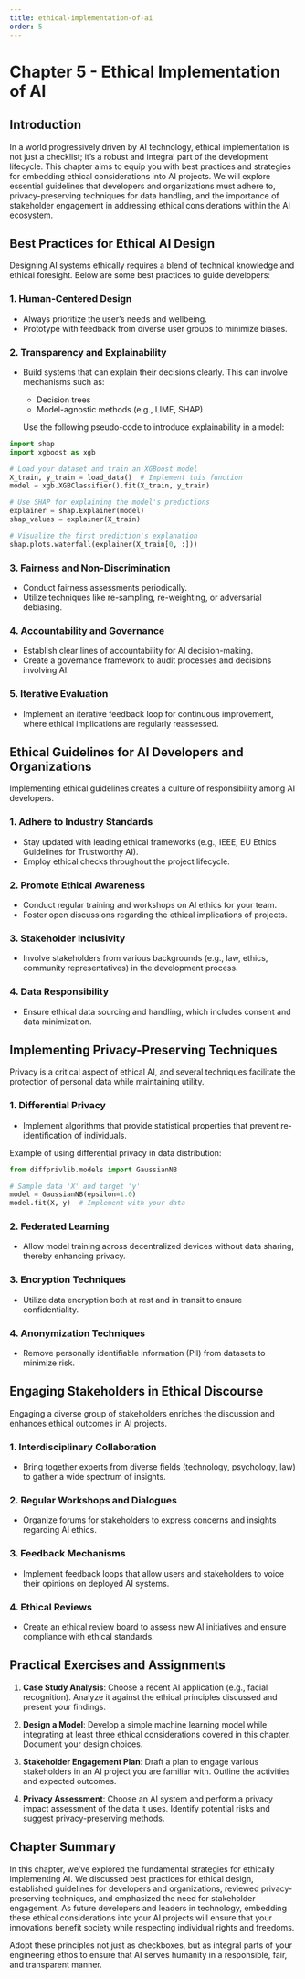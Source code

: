 ```yaml
---
title: ethical-implementation-of-ai
order: 5
---
```


# Chapter 5 - Ethical Implementation of AI

## Introduction
In a world progressively driven by AI technology, ethical implementation is not just a checklist; it’s a robust and integral part of the development lifecycle. This chapter aims to equip you with best practices and strategies for embedding ethical considerations into AI projects. We will explore essential guidelines that developers and organizations must adhere to, privacy-preserving techniques for data handling, and the importance of stakeholder engagement in addressing ethical considerations within the AI ecosystem.

## Best Practices for Ethical AI Design
Designing AI systems ethically requires a blend of technical knowledge and ethical foresight. Below are some best practices to guide developers:

### 1. Human-Centered Design
- Always prioritize the user’s needs and wellbeing.
- Prototype with feedback from diverse user groups to minimize biases.

### 2. Transparency and Explainability
- Build systems that can explain their decisions clearly. This can involve mechanisms such as:
  - Decision trees
  - Model-agnostic methods (e.g., LIME, SHAP)
  
  Use the following pseudo-code to introduce explainability in a model:

```python
import shap
import xgboost as xgb

# Load your dataset and train an XGBoost model
X_train, y_train = load_data()  # Implement this function
model = xgb.XGBClassifier().fit(X_train, y_train)

# Use SHAP for explaining the model's predictions
explainer = shap.Explainer(model)
shap_values = explainer(X_train)

# Visualize the first prediction's explanation
shap.plots.waterfall(explainer(X_train[0, :]))
```

### 3. Fairness and Non-Discrimination
- Conduct fairness assessments periodically.
- Utilize techniques like re-sampling, re-weighting, or adversarial debiasing.

### 4. Accountability and Governance
- Establish clear lines of accountability for AI decision-making.
- Create a governance framework to audit processes and decisions involving AI.

### 5. Iterative Evaluation
- Implement an iterative feedback loop for continuous improvement, where ethical implications are regularly reassessed.

## Ethical Guidelines for AI Developers and Organizations
Implementing ethical guidelines creates a culture of responsibility among AI developers.

### 1. Adhere to Industry Standards
- Stay updated with leading ethical frameworks (e.g., IEEE, EU Ethics Guidelines for Trustworthy AI).
- Employ ethical checks throughout the project lifecycle.

### 2. Promote Ethical Awareness
- Conduct regular training and workshops on AI ethics for your team.
- Foster open discussions regarding the ethical implications of projects.

### 3. Stakeholder Inclusivity
- Involve stakeholders from various backgrounds (e.g., law, ethics, community representatives) in the development process.

### 4. Data Responsibility 
- Ensure ethical data sourcing and handling, which includes consent and data minimization.

## Implementing Privacy-Preserving Techniques
Privacy is a critical aspect of ethical AI, and several techniques facilitate the protection of personal data while maintaining utility.

### 1. Differential Privacy
- Implement algorithms that provide statistical properties that prevent re-identification of individuals.
  
Example of using differential privacy in data distribution:

```python
from diffprivlib.models import GaussianNB

# Sample data 'X' and target 'y'
model = GaussianNB(epsilon=1.0)
model.fit(X, y)  # Implement with your data
```

### 2. Federated Learning
- Allow model training across decentralized devices without data sharing, thereby enhancing privacy.

### 3. Encryption Techniques
- Utilize data encryption both at rest and in transit to ensure confidentiality.

### 4. Anonymization Techniques
- Remove personally identifiable information (PII) from datasets to minimize risk.

## Engaging Stakeholders in Ethical Discourse
Engaging a diverse group of stakeholders enriches the discussion and enhances ethical outcomes in AI projects.

### 1. Interdisciplinary Collaboration
- Bring together experts from diverse fields (technology, psychology, law) to gather a wide spectrum of insights.

### 2. Regular Workshops and Dialogues
- Organize forums for stakeholders to express concerns and insights regarding AI ethics.

### 3. Feedback Mechanisms
- Implement feedback loops that allow users and stakeholders to voice their opinions on deployed AI systems.

### 4. Ethical Reviews
- Create an ethical review board to assess new AI initiatives and ensure compliance with ethical standards.

## Practical Exercises and Assignments
1. **Case Study Analysis**: Choose a recent AI application (e.g., facial recognition). Analyze it against the ethical principles discussed and present your findings.
  
2. **Design a Model**: Develop a simple machine learning model while integrating at least three ethical considerations covered in this chapter. Document your design choices.

3. **Stakeholder Engagement Plan**: Draft a plan to engage various stakeholders in an AI project you are familiar with. Outline the activities and expected outcomes.

4. **Privacy Assessment**: Choose an AI system and perform a privacy impact assessment of the data it uses. Identify potential risks and suggest privacy-preserving methods.

## Chapter Summary
In this chapter, we've explored the fundamental strategies for ethically implementing AI. We discussed best practices for ethical design, established guidelines for developers and organizations, reviewed privacy-preserving techniques, and emphasized the need for stakeholder engagement. As future developers and leaders in technology, embedding these ethical considerations into your AI projects will ensure that your innovations benefit society while respecting individual rights and freedoms.

Adopt these principles not just as checkboxes, but as integral parts of your engineering ethos to ensure that AI serves humanity in a responsible, fair, and transparent manner.